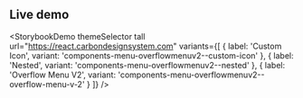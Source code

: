 ## Live demo

<StorybookDemo
  themeSelector
  tall
  url="https://react.carbondesignsystem.com"
  variants={[
    {
      label: 'Custom Icon',
      variant: 'components-menu-overflowmenuv2--custom-icon'
    },
    {
      label: 'Nested',
      variant: 'components-menu-overflowmenuv2--nested'
    },
    {
      label: 'Overflow Menu V2',
      variant: 'components-menu-overflowmenuv2--overflow-menu-v-2'
    }
  ]}
/>
